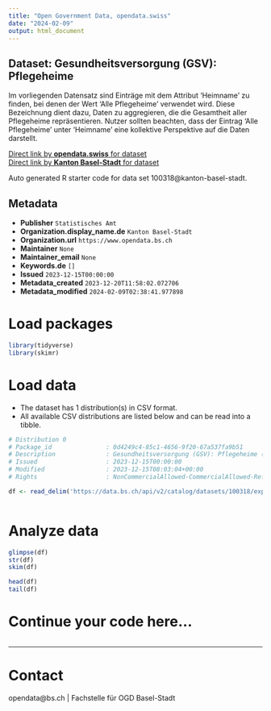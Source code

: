 ```yaml
---
title: "Open Government Data, opendata.swiss"
date: "2024-02-09"
output: html_document
---
```


## Dataset: Gesundheitsversorgung (GSV): Pflegeheime

Im vorliegenden Datensatz sind Einträge mit dem Attribut 'Heimname' zu finden, bei denen der Wert 'Alle Pflegeheime' verwendet wird. Diese Bezeichnung dient dazu, Daten zu aggregieren, die die Gesamtheit aller Pflegeheime repräsentieren. Nutzer sollten beachten, dass der Eintrag 'Alle Pflegeheime' unter 'Heimname' eine kollektive Perspektive auf die Daten darstellt.

[Direct link by **opendata.swiss** for dataset](https://opendata.swiss/de/dataset/gesundheitsversorgung-gsv-pflegeheime)<br>
[Direct link by **Kanton Basel-Stadt** for dataset](https://data.bs.ch/explore/dataset/100318/)

Auto generated R starter code for data set 100318@kanton-basel-stadt.

## Metadata

- **Publisher** `Statistisches Amt`
- **Organization.display_name.de** `Kanton Basel-Stadt`
- **Organization.url** `https://www.opendata.bs.ch`
- **Maintainer** `None`
- **Maintainer_email** `None`
- **Keywords.de** `[]`
- **Issued** `2023-12-15T00:00:00`
- **Metadata_created** `2023-12-20T11:58:02.072706`
- **Metadata_modified** `2024-02-09T02:38:41.977898`


# Load packages

```r

library(tidyverse)
library(skimr)

```

# Load data

-   The dataset has 1 distribution(s) in CSV format.
-   All available CSV distributions are listed below and can be read into a tibble.

```r

# Distribution 0
# Package_id               : 0d4249c4-85c1-4656-9f20-67a537fa9b51
# Description              : Gesundheitsversorgung (GSV): Pflegeheime (csv)
# Issued                   : 2023-12-15T00:00:00
# Modified                 : 2023-12-15T08:03:04+00:00
# Rights                   : NonCommercialAllowed-CommercialAllowed-ReferenceRequired

df <- read_delim('https://data.bs.ch/api/v2/catalog/datasets/100318/exports/csv')



```

# Analyze data

```r

glimpse(df)
str(df)
skim(df)

head(df)
tail(df)

```

# Continue your code here...

```r

```

------------------------------------------------------------------------

# Contact

opendata@bs.ch | Fachstelle für OGD Basel-Stadt
